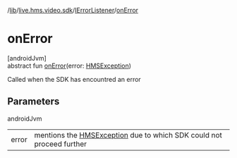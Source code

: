/[lib](/api-reference/android/v2/home/content)/[live.hms.video.sdk](../index)/[IErrorListener](index)/[onError](on-error)

# onError

[androidJvm]\
abstract fun [onError](on-error)(error: [HMSException](../../live.hms.video.error/-h-m-s-exception/index))

Called when the SDK has encountred an error

## Parameters

androidJvm

|       |                                                                                                                           |
| ----- | ------------------------------------------------------------------------------------------------------------------------- |
| error | mentions the [HMSException](../../live.hms.video.error/-h-m-s-exception/index) due to which SDK could not proceed further |
